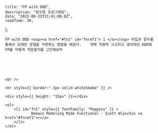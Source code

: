 
    title: "FP with DDD",
    description: "함수형 프로그래밍",
    date: "2022-08-23T21:41:00.0Z",
    readTime: 30,
};


<div style={{ marginTop: "4rem", fontFamily: "Recoleta, NotoSansKR-Thin, MalgunGothic", fontSize: '11pt', lineHeight: '22pt', letterSpacing: '.8px'}}>

    FP with DDD <sup><a href="#fn1" id="fnref1"> 1 </a></sup> 타입과 함수를 통해서 도메인 모델을 구현하는 방법을 배운다.    객체 지향적 사고라고 생각하던 DDD에 FP를 어떻게 적용할지를 고민해보자






    <br />

    <hr style={{ border:".1px solid whiteSmoke" }} />

    <div style={{ height: "15px" }}></div>

    <ol>
        <li id="fn1" style={{ fontFamily: "Poppins" }} >
                Domain Modeling Made Functional - Scott Wlaschin <a href="#fnref1">↩</a>
        </li>
    </ol>

</div>
